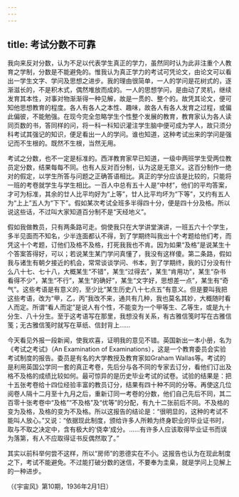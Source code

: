 ```yaml
---
---
---
```

title: 考试分数不可靠
---




我向来反对分数，认为不足以代表学生真正的学力，虽然同时认为此非注重个人教育之学制，分数是不能避免的。惟我认为真正学力的考试可凭论文，由论文可以看出一学生文字、学问及思想之进步。我的理由很简单，一人的学问是花树式的，逐渐滋长的，不是积木式，偶然堆放而成的。一人的思想学问，是由动了灵机，继续发育其本性，对事对物渐渐得一种见解，故是一贯的、整个的。故凭其论文，便可知他思想教育的程度。各人有各人之本性、趣味，故各人有各人发育之过程，或偏此偏彼，不能勉强。在现今完全忽略学生个性整个发展的教育，教育家认为各人读同页数的书，答同样的问，将一科一科知识灌注学生脑中便可成为学人，故只须分科考试其强记的知识，便足看出一人的学问。谁也知道，这种考试出来的学问是强记而不生根的。既然不生根，当然无用。

考试之分数，也不一定是标准的。西洋教育家早已知道，一级中两班学生受两位教员定分数，结果每每不同。也有人反对百分制，认为这是无意义。这百分制作一绝对的假定，以学生所答与问题之正确答语相比。真正的学分应该是比较的，只能将一班的考卷就学生与学生相比。一百人中总有五十人是“中材”，他们的平均答案，才可为标准，其余的廿人比平均好为“上等”，廿人比平均坏为“下等”，又约有五人为“上上”五人为“下下”。假如某次考试全班多半得四十分，便是四十分及格。所以说这些话，不过叫大家知道百分制不是“天经地义”。

假如我做教员，只有两条路可走。倘使我只在大学讲堂演讲，一班五六十个学生，多半见面而不知名，少半连面都认不得，到了学期终叫我出十个考题给他们考，而凭这十个考题，订他们及格不及格，打死我我也不肯。因为如果“及格”是说某生十个答案答得好，可以；若说某生某门学问真懂了，我没有这样傻。第二条路，假如我与诸生有朝夕接近的机会，常常谈谈学问、书本，到了学期终，我的订分没有什么八十七、七十八，大概某生“不错”，某生“过得去”，某生“肯用功”，某生“杂书看得不少”，某生“不行”，某生“的确好”，某生“文字好，思想差一点”，某生有“奇气”。这些考语是有意义的，至少比“某生历史八十七点五”有意义。但是要叫我把这些考语，改为“甲，乙，丙”我改不来，通共有几种，我也莫名其妙，大概随时看人而定。所谓“看人而定”是说人有个性，不能变为一个甲等生、乙等生，或是九十分生、八十分生。至于这考语写在那里，我想没有关系，有古雅信笺时写在古雅信笺；无古雅信笺时就写在草纸、信封背上……

今天看见外报一段新闻，使我欢喜，证明我的意见不错。英国新出一本小册，名为《考试之考试》（An Examination of Examinations），这是一个教育委员会实验考试制度的报告。委员是有名的大学教授及教育家如Graham Wallas等。考试的是利用英国公学同一套的真正考卷，先后分与各不同的专家去订分，看他们订出及格不及格的成绩比较如何。最可惊异的是历史毕业考试的试卷。试验的结果是：把十五张考卷给十四位经验丰富的教员订分，结果有四十种不同的分等。再使这几位阅卷人隔十二月至十九月之后，重新订同一考卷的分数，他们自己先后不同，其二百零十张考卷中“及格”“不及格”及“优等”的分配，有九十二张前后不同。不及格的变为及格，及格的变为不及格。所以这报告的结论是：“很明显的，这种的考试不能叫人放心。”又说：“依据现此制度，颁给许多人所赖为终身职业的毕业证书时，取与不取之决定中，含有极大的‘侥幸’成分。……有许多人应该取得毕业证书而误为落第，有人不应取得证书反偶然取了。”

其实以前科举何尝不这样，所以“房师”的恩德实在不小。这报告也认为在现此制度之下，考试不能避免。不过能打破分数的迷信，不要奉为圭臬，就是学问上见解上的一种进步。

（《宇宙风》第10期，1936年2月1日）
